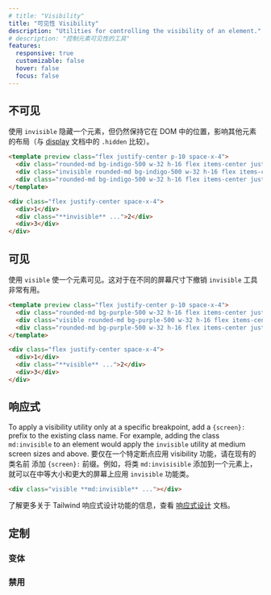 ```yaml
---
# title: "Visibility"
title: "可见性 Visibility"
description: "Utilities for controlling the visibility of an element."
# description: "控制元素可见性的工具"
features:
  responsive: true
  customizable: false
  hover: false
  focus: false
---
```




<!-- ## Invisible -->
## 不可见

<!-- Use `invisible` to hide an element, but still maintain its place in the DOM, affecting the layout of other elements (compare with `.hidden` from the [display](/docs/display#hidden) documentation). -->
使用 `invisible` 隐藏一个元素，但仍然保持它在 DOM 中的位置，影响其他元素的布局（与 [display](/docs/display#hidden) 文档中的 `.hidden` 比较）。

```html indigo
<template preview class="flex justify-center p-10 space-x-4">
  <div class="rounded-md bg-indigo-500 w-32 h-16 flex items-center justify-center text-white text-3xl font-extrabold">1</div>
  <div class="invisible rounded-md bg-indigo-500 w-32 h-16 flex items-center justify-center text-white text-3xl font-extrabold">2</div>
  <div class="rounded-md bg-indigo-500 w-32 h-16 flex items-center justify-center text-white text-3xl font-extrabold">3</div>
</template>

<div class="flex justify-center space-x-4">
  <div>1</div>
  <div class="**invisible** ...">2</div>
  <div>3</div>
</div>
```

## 可见

<!-- Use `visible` to make an element visible. This is mostly useful for undoing the `invisible` utility at different screen sizes. -->
使用 `visible` 使一个元素可见。这对于在不同的屏幕尺寸下撤销 `invisible` 工具非常有用。

```html purple
<template preview class="flex justify-center p-10 space-x-4">
  <div class="rounded-md bg-purple-500 w-32 h-16 flex items-center justify-center text-white text-3xl font-extrabold">1</div>
  <div class="visible rounded-md bg-purple-500 w-32 h-16 flex items-center justify-center text-white text-3xl font-extrabold">2</div>
  <div class="rounded-md bg-purple-500 w-32 h-16 flex items-center justify-center text-white text-3xl font-extrabold">3</div>
</template>

<div class="flex justify-center space-x-4">
  <div>1</div>
  <div class="**visible** ...">2</div>
  <div>3</div>
</div>
```

## 响应式

To apply a visibility utility only at a specific breakpoint, add a `{screen}:` prefix to the existing class name. For example, adding the class `md:invisible` to an element would apply the `invisible` utility at medium screen sizes and above.
要仅在一个特定断点应用 visibility 功能，请在现有的类名前 添加 `{screen}:` 前缀。例如，将类 `md:invisisible` 添加到一个元素上，就可以在中等大小和更大的屏幕上应用 `invisible` 功能类。

```html
<div class="visible **md:invisible** ..."></div>
```

<!-- For more information about Tailwind's responsive design features, check out the [Responsive Design](/docs/responsive-design) documentation. -->
了解更多关于 Tailwind 响应式设计功能的信息，查看 [响应式设计](/docs/responsive-design) 文档。

## 定制

### 变体

<Variants plugin="visibility" />

### 禁用

<Disabling plugin="visibility" />
